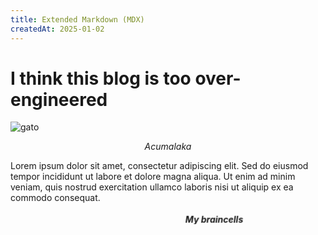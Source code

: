 ```yaml
---
title: Extended Markdown (MDX)
createdAt: 2025-01-02
---
```


# I think this blog is too over-engineered

<img src="https://media.tenor.com/Ym6VeAcZoTcAAAAj/aaaah-cat.gif" alt="gato" style="margin: auto"></img>
<p style="text-align: center"><em>Acumalaka</em></p>

Lorem ipsum dolor sit amet, consectetur adipiscing elit. Sed do eiusmod tempor incididunt ut labore et dolore magna aliqua. Ut enim ad minim veniam, quis nostrud exercitation ullamco laboris nisi ut aliquip ex ea commodo consequat.

<marquee direction="down" width="250" height="200" behavior="alternate"
    style="border: 2px solid var(--secondary); margin: auto; display: block; line-height: 1.1;">
    <marquee behavior="alternate"><strong><em>My braincells</em></strong></marquee>
</marquee>